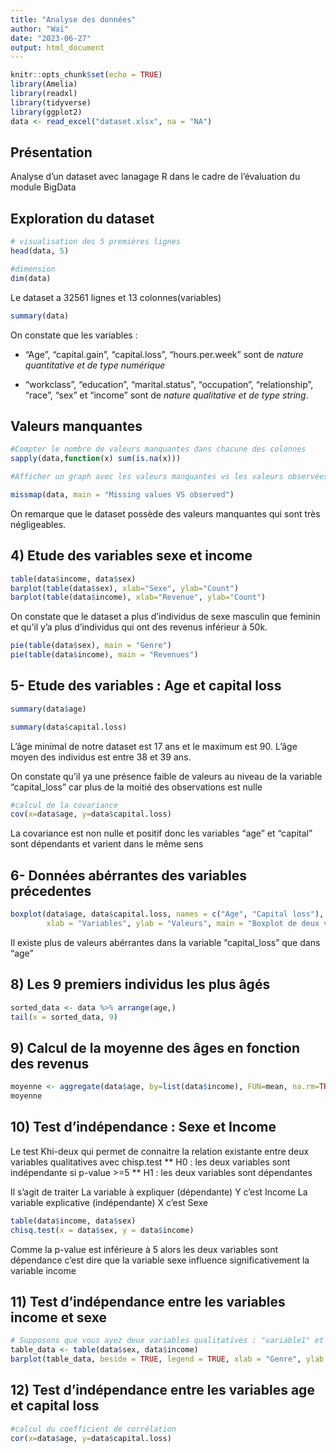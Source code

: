 ```yaml
---
title: "Analyse des données"
author: "Waï"
date: "2023-06-27"
output: html_document
---
```


```r
knitr::opts_chunk$set(echo = TRUE)
library(Amelia)
library(readxl)
library(tidyverse)
library(ggplot2)
data <- read_excel("dataset.xlsx", na = "NA")
```

## Présentation

Analyse d'un dataset avec lanagage R dans le cadre de l'évaluation du module BigData


## Exploration du dataset

```r
# visualisation des 5 premières lignes
head(data, 5)

```

```r
#dimension
dim(data)
```
Le dataset a 32561 lignes et 13 colonnes(variables)

```r
summary(data)
```

On constate que les variables :

  * "Age", "capital.gain", "capital.loss", "hours.per.week" sont de *nature quantitative et de type numérique*
  
  * "workclass", "education", "marital.status", "occupation", "relationship", "race", "sex" et "income" sont de *nature qualitative et de type string*.
  
  
## Valeurs manquantes
```r
#Compter le nombre de valeurs manquantes dans chacune des colonnes
sapply(data,function(x) sum(is.na(x)))

```

```r

#Afficher un graph avec les valeurs manquantes vs les valeurs observées

missmap(data, main = "Missing values VS observed")
```

On remarque que le dataset possède des valeurs manquantes qui sont très négligeables.

## 4) Etude des variables sexe et income

```r
table(data$income, data$sex)
barplot(table(data$sex), xlab="Sexe", ylab="Count")
barplot(table(data$income), xlab="Revenue", ylab="Count")
```

On constate que le dataset a plus d'individus de sexe masculin que feminin et qu'il y'a plus d'individus qui ont des revenus inférieur à 50k.

```r
pie(table(data$sex), main = "Genre")
pie(table(data$income), main = "Revenues")

```

## 5- Etude des variables : Age et capital loss
```r
summary(data$age)

summary(data$capital.loss)

```

L'âge minimal de notre dataset est 17 ans et le maximum est 90. L'âge moyen des individus est entre 38 et 39 ans.

On constate qu'il ya une présence faible de valeurs au niveau de la variable "capital_loss" car plus de la moitié des observations est nulle

```r
#calcul de la covariance
cov(x=data$age, y=data$capital.loss)
```
La covariance est non nulle et positif donc les variables "age" et "capital" sont dépendants et varient dans le même sens


## 6- Données abérrantes des variables précedentes

```r
boxplot(data$age, data$capital.loss, names = c("Age", "Capital loss"), 
        xlab = "Variables", ylab = "Valeurs", main = "Boxplot de deux variables")

```

Il existe plus de valeurs abérrantes dans la variable "capital_loss" que dans "age"



## 8) Les 9 premiers individus les plus âgés

```r

sorted_data <- data %>% arrange(age,)
tail(x = sorted_data, 9)

```

## 9) Calcul de la moyenne des âges en fonction des revenus

```r
moyenne <- aggregate(data$age, by=list(data$income), FUN=mean, na.rm=TRUE)
moyenne

```

## 10) Test d'indépendance :  Sexe et Income
Le test Khi-deux qui permet de connaitre la relation existante entre deux variables qualitatives avec chisp.test
** H0 :  les deux variables sont indépendante si p-value >=5
** H1 :  les deux variables sont dépendantes

Il s'agit de traiter 
La variable à expliquer (dépendante) Y c'est Income
La variable explicative (indépendante) X c'est Sexe

```r
table(data$income, data$sex)
chisq.test(x = data$sex, y = data$income)

```
Comme la p-value est inférieure à 5 alors les deux variables sont dépendance c'est dire que la variable sexe  influence significativement la variable income


## 11) Test d'indépendance entre les variables income et sexe


```r
# Supposons que vous ayez deux variables qualitatives : "variable1" et "variable2"
table_data <- table(data$sex, data$income)
barplot(table_data, beside = TRUE, legend = TRUE, xlab = "Genre", ylab = "Revenues")
```

## 12) Test d'indépendance entre les variables age et capital loss

```r

#calcul du coefficient de corrélation
cor(x=data$age, y=data$capital.loss)

```

